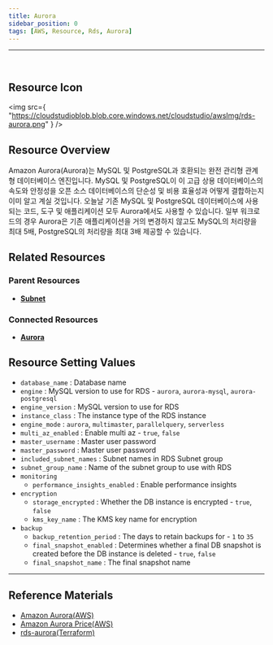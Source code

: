 ```yaml
---
title: Aurora
sidebar_position: 0
tags: [AWS, Resource, Rds, Aurora]
---
```


<hr />
<br />

## Resource Icon

<img
    src={
        "https://cloudstudioblob.blob.core.windows.net/cloudstudio/awsImg/rds-aurora.png"
    }
/>

## Resource Overview

Amazon Aurora(Aurora)는 MySQL 및 PostgreSQL과 호환되는 완전 관리형 관계형 데이터베이스 엔진입니다. MySQL 및 PostgreSQL이 이 고급 상용 데이터베이스의 속도와 안정성을 오픈 소스 데이터베이스의 단순성 및 비용 효율성과 어떻게 결합하는지 이미 알고 계실 것입니다. 오늘날 기존 MySQL 및 PostgreSQL 데이터베이스에 사용되는 코드, 도구 및 애플리케이션 모두 Aurora에서도 사용할 수 있습니다. 일부 워크로드의 경우 Aurora은 기존 애플리케이션을 거의 변경하지 않고도 MySQL의 처리량을 최대 5배, PostgreSQL의 처리량을 최대 3배 제공할 수 있습니다.

## Related Resources

### Parent Resources

-   [**Subnet**](https://docs.cstudio.app/docs/resource/aws/Vpc/Subnet)

### Connected Resources

-   [**Aurora**](https://docs.cstudio.app/docs/resource/aws/Rds/Aurora)

## Resource Setting Values

-   `database_name` : Database name
-   `engine` : MySQL version to use for RDS - `aurora`, `aurora-mysql`, `aurora-postgresql`
-   `engine_version` : MySQL version to use for RDS
-   `instance_class` : The instance type of the RDS instance
-   `engine_mode` : `aurora`, `multimaster`, `parallelquery`, `serverless`
-   `multi_az_enabled` : Enable multi az - `true`, `false`
-   `master_username` : Master user password
-   `master_password` : Master user password
-   `included_subnet_names` : Subnet names in RDS Subnet group
-   `subnet_group_name` : Name of the subnet group to use with RDS
-   `monitoring`
    -   `performance_insights_enabled` : Enable performance insights
-   `encryption`
    -   `storage_encrypted` : Whether the DB instance is encrypted - `true`, `false`
    -   `kms_key_name` : The KMS key name for encryption
-   `backup`
    -   `backup_retention_period` : The days to retain backups for - `1` to `35`
    -   `final_snapshot_enabled` : Determines whether a final DB snapshot is created before the DB instance is deleted - `true`, `false`
    -   `final_snapshot_name` : The final snapshot name

---

## Reference Materials

-   [Amazon Aurora(AWS)](https://docs.aws.amazon.com/ko_kr/AmazonRDS/latest/AuroraUserGuide/CHAP_AuroraOverview.html)
-   [Amazon Aurora Price(AWS)](https://aws.amazon.com/ko/rds/aurora/pricing/?nc2=type_a)
-   [rds-aurora(Terraform)](https://registry.terraform.io/modules/terraform-aws-modules/rds-aurora/aws/latest)
